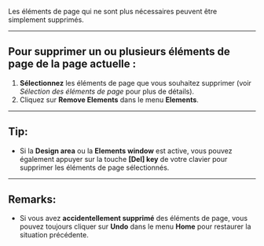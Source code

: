 Les éléments de page qui ne sont plus nécessaires peuvent être simplement supprimés.

***

## Pour supprimer un ou plusieurs éléments de page de la page actuelle :

1. **Sélectionnez** les éléments de page que vous souhaitez supprimer (voir *Sélection des éléments de page* pour plus de détails).
2. Cliquez sur **Remove Elements** dans le menu **Elements**.

***

## Tip:

* Si la **Design area** ou la **Elements window** est active, vous pouvez également appuyer sur la touche **\[Del] key** de votre clavier pour supprimer les éléments de page sélectionnés.

***

## Remarks:

* Si vous avez **accidentellement supprimé** des éléments de page, vous pouvez toujours cliquer sur **Undo** dans le menu **Home** pour restaurer la situation précédente.
